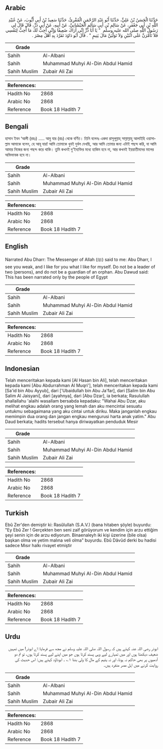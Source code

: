 ## Arabic


<div dir="rtl" lang="ar" style={{fontSize:'larger',backgroundColor:'#f8f9fa',padding:20}}>
حَدَّثَنَا الْحَسَنُ بْنُ عَلِيٍّ، حَدَّثَنَا أَبُو عَبْدِ الرَّحْمَنِ الْمُقْرِئُ، حَدَّثَنَا سَعِيدُ بْنُ أَبِي أَيُّوبَ، عَنْ عُبَيْدِ اللَّهِ بْنِ أَبِي جَعْفَرٍ، عَنْ سَالِمِ بْنِ أَبِي سَالِمٍ الْجَيْشَانِيِّ، عَنْ أَبِيهِ، عَنْ أَبِي ذَرٍّ، قَالَ قَالَ لِي رَسُولُ اللَّهِ صلى الله عليه وسلم ‏ "‏ يَا أَبَا ذَرٍّ إِنِّي أَرَاكَ ضَعِيفًا وَإِنِّي أُحِبُّ لَكَ مَا أُحِبُّ لِنَفْسِي فَلاَ تَأَمَّرَنَّ عَلَى اثْنَيْنِ وَلاَ تَوَلَّيَنَّ مَالَ يَتِيمٍ ‏"‏ ‏.‏ قَالَ أَبُو دَاوُدَ تَفَرَّدَ بِهِ أَهْلُ مِصْرَ ‏.‏
</div>
<div style={{backgroundColor:'#f8f9fa',padding:20, marginBottom: 10}}><table> <thead> <tr> <th>Grade</th> <th></th> </tr> </thead> <tbody> <tr><td>Sahih</td><td>Al-Albani</td></tr><tr><td>Sahih</td><td>Muhammad Muhyi Al-Din Abdul Hamid</td></tr><tr><td>Sahih Muslim</td><td>Zubair Ali Zai</td></tr></tbody></table><table> <thead> <tr> <th>References:</th> <th></th> </tr> </thead> <tbody><tr><td>Hadith No</td><td>2868</td></tr><tr><td>Arabic No</td><td>2868</td></tr><tr><td>Reference</td><td>Book 18 Hadith 7</td></tr></tbody></table></div>

## Bengali


<div dir="ltr" lang="bn" style={{fontSize:'larger',backgroundColor:'#f8f9fa',padding:20}}>
হাসান ইবন ‘আলী (রহঃ) ..... আবু যার (রাঃ) থেকে বর্ণিত। তিনি বলেনঃ একদা রাসূলূল্লাহ্ সাল্লাল্লাহু আলাইহি ওয়াসাল্লাম আমাকে বলেন, হে আবূ যার! আমি তোমাকে খুবই দুর্বল দেখছি, আর আমি তোমার জন্য এটাই পছন্দ করি, যা আমি আমার নিজের জন্য পছন্দ করে থাকি। তুমি কখনই দু‘ইব্যক্তির মধ্যে হাকিম হবে না, আর কখনই ইয়য়াতীমদের মালের অভিভাবক হবে না।
</div>
<div style={{backgroundColor:'#f8f9fa',padding:20, marginBottom: 10}}><table> <thead> <tr> <th>Grade</th> <th></th> </tr> </thead> <tbody> <tr><td>Sahih</td><td>Al-Albani</td></tr><tr><td>Sahih</td><td>Muhammad Muhyi Al-Din Abdul Hamid</td></tr><tr><td>Sahih Muslim</td><td>Zubair Ali Zai</td></tr></tbody></table><table> <thead> <tr> <th>References:</th> <th></th> </tr> </thead> <tbody><tr><td>Hadith No</td><td>2868</td></tr><tr><td>Arabic No</td><td>2868</td></tr><tr><td>Reference</td><td>Book 18 Hadith 7</td></tr></tbody></table></div>

## English


<div dir="ltr" lang="en" style={{fontSize:'larger',backgroundColor:'#f8f9fa',padding:20}}>
Narrated Abu Dharr: The Messenger of Allah (ﷺ) said to me: Abu Dharr, I see you weak, and I like for you what I like for myself. Do not be a leader of two (persons), and do not be a guardian of an orphan. Abu Dawud said: This has been narrated only by the people of Egypt
</div>
<div style={{backgroundColor:'#f8f9fa',padding:20, marginBottom: 10}}><table> <thead> <tr> <th>Grade</th> <th></th> </tr> </thead> <tbody> <tr><td>Sahih</td><td>Al-Albani</td></tr><tr><td>Sahih</td><td>Muhammad Muhyi Al-Din Abdul Hamid</td></tr><tr><td>Sahih Muslim</td><td>Zubair Ali Zai</td></tr></tbody></table><table> <thead> <tr> <th>References:</th> <th></th> </tr> </thead> <tbody><tr><td>Hadith No</td><td>2868</td></tr><tr><td>Arabic No</td><td>2868</td></tr><tr><td>Reference</td><td>Book 18 Hadith 7</td></tr></tbody></table></div>

## Indonesian


<div dir="ltr" lang="id" style={{fontSize:'larger',backgroundColor:'#f8f9fa',padding:20}}>
Telah menceritakan kepada kami [Al Hasan bin Ali], telah menceritakan kepada kami [Abu Abdurrahman Al Muqri'], telah menceritakan kepada kami [Sa'id bin Abu Ayyub], dari ['Ubaidullah bin Abu Ja'far], dari [Salim bin Abu Salim Al Jaisyani], dari [ayahnya], dari [Abu Dzar], ia berkata; Rasulullah shallallahu 'alaihi wasallam bersabda kepadaku: "Wahai Abu Dzar, aku melihat engkau adalah orang yang lemah dan aku mencintai sesuatu untukmu sebagaimana yang aku cintai untuk diriku. Maka janganlah engkau memimpin dua orang dan jangan engkau mengurusi harta anak yatim." Abu Daud berkata; hadits tersebut hanya diriwayatkan penduduk Mesir
</div>
<div style={{backgroundColor:'#f8f9fa',padding:20, marginBottom: 10}}><table> <thead> <tr> <th>Grade</th> <th></th> </tr> </thead> <tbody> <tr><td>Sahih</td><td>Al-Albani</td></tr><tr><td>Sahih</td><td>Muhammad Muhyi Al-Din Abdul Hamid</td></tr><tr><td>Sahih Muslim</td><td>Zubair Ali Zai</td></tr></tbody></table><table> <thead> <tr> <th>References:</th> <th></th> </tr> </thead> <tbody><tr><td>Hadith No</td><td>2868</td></tr><tr><td>Arabic No</td><td>2868</td></tr><tr><td>Reference</td><td>Book 18 Hadith 7</td></tr></tbody></table></div>

## Turkish


<div dir="ltr" lang="tr" style={{fontSize:'larger',backgroundColor:'#f8f9fa',padding:20}}>
Ebû Zer'den demiştir ki: Rasûlullah (S.A.V.) (bana hitaben şöyle) buyurdu: "Ey Ebû Zer ! Gerçekten ben seni zaif görüyorum ve kendim için arzu ettiğim şeyi senin için de arzu ediyorum. Binaenaleyh iki kişi üzerine (bile olsa) başkan olma ve yetim malına veli olma" buyurdu. Ebû Dâvûd derki bu hadisi sadece Mısır halkı rivayet etmiştir
</div>
<div style={{backgroundColor:'#f8f9fa',padding:20, marginBottom: 10}}><table> <thead> <tr> <th>Grade</th> <th></th> </tr> </thead> <tbody> <tr><td>Sahih</td><td>Al-Albani</td></tr><tr><td>Sahih</td><td>Muhammad Muhyi Al-Din Abdul Hamid</td></tr><tr><td>Sahih Muslim</td><td>Zubair Ali Zai</td></tr></tbody></table><table> <thead> <tr> <th>References:</th> <th></th> </tr> </thead> <tbody><tr><td>Hadith No</td><td>2868</td></tr><tr><td>Arabic No</td><td>2868</td></tr><tr><td>Reference</td><td>Book 18 Hadith 7</td></tr></tbody></table></div>

## Urdu


<div dir="rtl" lang="ur" style={{fontSize:'larger',backgroundColor:'#f8f9fa',padding:20}}>
ابوذر رضی اللہ عنہ کہتے ہیں کہ رسول اللہ صلی اللہ علیہ وسلم نے مجھ سے فرمایا: اے ابوذر! میں تمہیں ضعیف دیکھتا ہوں اور میں تمہارے لیے وہی پسند کرتا ہوں جو میں اپنے لیے پسند کرتا ہوں، تو تم دو آدمیوں پر بھی حاکم نہ ہونا، اور نہ یتیم کے مال کا ولی بننا ۱؎ ۔ ابوداؤد کہتے ہیں: اس حدیث کی روایت کرنے میں اہل مصر منفرد ہیں۔
</div>
<div style={{backgroundColor:'#f8f9fa',padding:20, marginBottom: 10}}><table> <thead> <tr> <th>Grade</th> <th></th> </tr> </thead> <tbody> <tr><td>Sahih</td><td>Al-Albani</td></tr><tr><td>Sahih</td><td>Muhammad Muhyi Al-Din Abdul Hamid</td></tr><tr><td>Sahih Muslim</td><td>Zubair Ali Zai</td></tr></tbody></table><table> <thead> <tr> <th>References:</th> <th></th> </tr> </thead> <tbody><tr><td>Hadith No</td><td>2868</td></tr><tr><td>Arabic No</td><td>2868</td></tr><tr><td>Reference</td><td>Book 18 Hadith 7</td></tr></tbody></table></div>